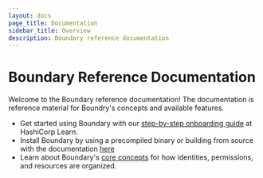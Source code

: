 ```yaml
---
layout: docs
page_title: Documentation
sidebar_title: Overview
description: Boundary reference documentation
---
```


# Boundary Reference Documentation

Welcome to the Boundary reference documentation! The documentation is reference material for Boundry's concepts and available features.

- Get started using Boundary with our [step-by-step onboarding guide](https://learn.hashicorp.com/boundary) at HashiCorp Learn.
- Install Boundary by using a precompiled binary or building from source with the documentation [here](/docs/getting-started/)
- Learn about Boundary's [core concepts](/docs/concepts/) for how identities, permissions, and resources are organized.
